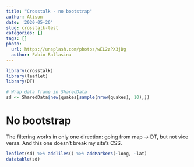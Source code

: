 ```yaml
---
title: "Crosstalk - no bootstrap"
author: Alison
date: '2020-05-26'
slug: crosstalk-test
categories: []
tags: []
photo:
  url: https://unsplash.com/photos/wEL2zPX3jDg
  author: Fabio Ballasina
---
```



```r
library(crosstalk)
library(leaflet)
library(DT)

# Wrap data frame in SharedData
sd <- SharedData$new(quakes[sample(nrow(quakes), 10),])
```

# No bootstrap

The filtering works in only one direction: going from map -> DT, but not vice versa. And this one doesn't break my site's CSS.

```r
leaflet(sd) %>% addTiles() %>% addMarkers(~long, ~lat)
datatable(sd)
```

